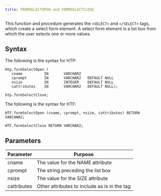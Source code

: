 ```yaml
---
title: FROMSELECTOPEN and FORMSELECTCLOSE
---
```


This function and procedure generates the `<SELECT>` and `</SELECT>` tags, which create a select form element. A select form element is a list box from which the user selects one or more values. 

## Syntax

The following is the syntax for HTP:

```
Htp.formSelectOpen (
   cname          IN       VARCHAR2
   cprompt        IN       VARCHAR2   DEFAULT NULL
   nsize          IN       INTEGER    DEFAULT NULL
   cattributes    IN       VARCHAR2   DEFAULT NULL);

htp.formSelectClose;
```

The following is the syntax for HTF:

```
HTF.formSelectOpen (cname, cprompt, nsize, cattributes) RETURN VARCHAR2;

HTF.formSelectClose RETURN VARCHAR2;
```

## Parameters

| Parameter | Purpose  |
| --------- | -------- |
| cname | The value for the NAME attribute |
| cprompt | The string preceding the list box |
| nsize | The value for the SIZE attribute |
| cattributes | Other attributes to include as is in the tag|
